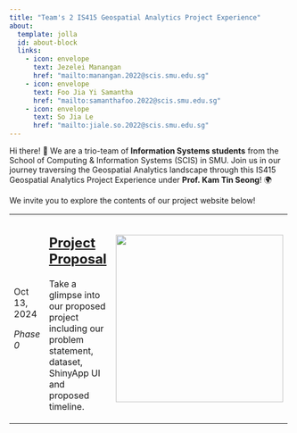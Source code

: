 ```yaml
---
title: "Team's 2 IS415 Geospatial Analytics Project Experience"
about:
  template: jolla
  id: about-block
  links:
    - icon: envelope
      text: Jezelei Manangan
      href: "mailto:manangan.2022@scis.smu.edu.sg"
    - icon: envelope
      text: Foo Jia Yi Samantha
      href: "mailto:samanthafoo.2022@scis.smu.edu.sg"
    - icon: envelope
      text: So Jia Le
      href: "mailto:jiale.so.2022@scis.smu.edu.sg"
---
```


::: {#hero-heading}
Hi there! 👋 We are a trio-team of **Information Systems students** from the School of Computing & Information Systems (SCIS) in SMU. Join us in our journey traversing the Geospatial Analytics landscape through this IS415 Geospatial Analytics Project Experience under **Prof. Kam Tin Seong**! 🌍

We invite you to explore the contents of our project website below!
:::

+-------------------+-----------------------------------------------------------------------------------------------------------------------+---------------------------------------------------+
| <p id="contents"> | ## [**Project Proposal**](https://is415-projectgrab-g2.netlify.app/proposal/proposal)                                 | <p id="contents">                                 |
|                   |                                                                                                                       |                                                   |
| Oct 13, 2024      | Take a glimpse into our proposed project including our problem statement, dataset, ShinyApp UI and proposed timeline. | ![](images/clipboard-2612382224.png){width="300"} |
|                   |                                                                                                                       |                                                   |
| *Phase 0*         |                                                                                                                       | </p>                                              |
|                   |                                                                                                                       |                                                   |
| </p>              |                                                                                                                       |                                                   |
+-------------------+-----------------------------------------------------------------------------------------------------------------------+---------------------------------------------------+
